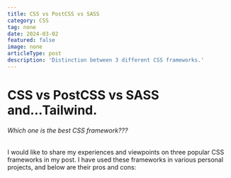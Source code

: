 ```yaml
---
title: CSS vs PostCSS vs SASS
category: CSS
tag: none
date: 2024-03-02
featured: false
image: none
articleType: post
description: 'Distinction between 3 different CSS frameworks.'
---
```


# CSS vs PostCSS vs SASS and...Tailwind.

###### Which one is the best CSS framework???

I would like to share my experiences and viewpoints on three popular CSS frameworks in my post. I have used these frameworks in various personal projects, and below are their pros and cons:
